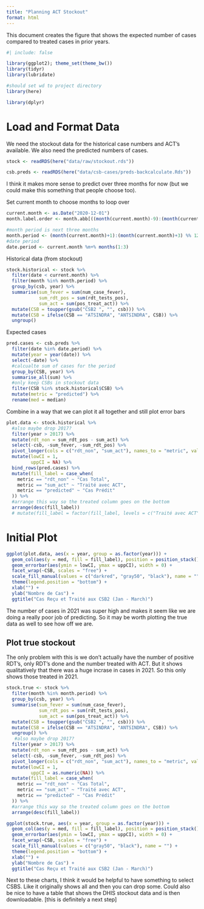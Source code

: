 ```yaml
---
title: "Planning ACT Stockout"
format: html
---
```


This document creates the figure that shows the expected number of cases compared to treated cases in prior years.

```r
#| include: false

library(ggplot2); theme_set(theme_bw())
library(tidyr)
library(lubridate)

#should set wd to project directory
library(here)

library(dplyr)
```

# Load and Format Data

We need the stockout data for the historical case numbers and ACT's available. We also need the predicted numbers of cases.

```r
stock <- readRDS(here("data/raw/stockout.rds"))

csb.preds <- readRDS(here("data/csb-cases/preds-backcalculate.Rds"))
```

I think it makes more sense to predict over three months for now (but we could make this something that people choose too).

Set current month to choose months to loop over

```r
current.month <- as.Date("2020-12-01")
month.label.order <- month.abb[((month(current.month)-9):(month(current.month)+2)) %% 12 +1]

#month period is next three months
month.period <- (month(current.month)+1):(month(current.month)+3) %% 12
#date period
date.period <- current.month %m+% months(1:3)
```

Historical data (from stockout)

```r
stock.historical <- stock %>%
  filter(date < current.month) %>%
  filter(month %in% month.period) %>%
  group_by(csb, year) %>%
  summarise(sum_fever = sum(num_case_fever),
            sum_rdt_pos = sum(rdt_tests_pos),
            sum_act = sum(pos_treat_act)) %>%
  mutate(CSB = toupper(gsub("CSB2 ", "", csb))) %>%
  mutate(CSB = ifelse(CSB == "ATSINDRA", "ANTSINDRA", CSB)) %>%
  ungroup()
```

Expected cases

```r
pred.cases <- csb.preds %>%
  filter(date %in% date.period) %>% 
  mutate(year = year(date)) %>%
  select(-date) %>%
  #calcualte sum of cases for the period
  group_by(CSB, year) %>%
  summarise_all(sum) %>%
  #only keep CSBs in stockout data
  filter(CSB %in% stock.historical$CSB) %>%
  mutate(metric = "predicted") %>%
  rename(med = median)
```

Combine in a way that we can plot it all together and still plot error bars

```r
plot.data <- stock.historical %>%
  #also maybe drop 2017?
  filter(year > 2017) %>%
  mutate(rdt_non = sum_rdt_pos - sum_act) %>%
  select(-csb, -sum_fever, -sum_rdt_pos) %>%
  pivot_longer(cols = c("rdt_non", "sum_act"), names_to = "metric", values_to = "med") %>%
  mutate(lowCI = 1,
         uppCI = NA) %>%
  bind_rows(pred.cases) %>%
  mutate(fill_label = case_when(
    metric == "rdt_non" ~ "Cas Total",
    metric == "sum_act" ~ "Traité avec ACT",
    metric == "predicted" ~ "Cas Prédit"
  )) %>%
  #arrange this way so the treated column goes on the bottom
  arrange(desc(fill_label))
  # mutate(fill_label = factor(fill_label, levels = c("Traité avec ACT", "Cas Total")))
```

# Initial Plot

```r
ggplot(plot.data, aes(x = year, group = as.factor(year))) +
  geom_col(aes(y = med, fill = fill_label), position = position_stack()) +
  geom_errorbar(aes(ymin = lowCI, ymax = uppCI), width = 0) +
  facet_wrap(~CSB, scales = "free") +
  scale_fill_manual(values = c("darkred", "gray50", "black"), name = "") +
  theme(legend.position = "bottom") +
  xlab("") +
  ylab("Nombre de Cas") +
  ggtitle("Cas Reçu et Traité aux CSB2 (Jan - March)")
```

The number of cases in 2021 was super high and makes it seem like we are doing a really poor job of predicting. So it may be worth plotting the true data as well to see how off we are.

## Plot true stockout

The only problem with this is we don't actually have the number of positive RDT's, only RDT's done and the number treated with ACT. But it shows qualitatively that there was a huge incrase in cases in 2021. So this only shows those treated in 2021.

```r
stock.true <- stock %>%
  filter(month %in% month.period) %>%
  group_by(csb, year) %>%
  summarise(sum_fever = sum(num_case_fever),
            sum_rdt_pos = sum(rdt_tests_pos),
            sum_act = sum(pos_treat_act)) %>%
  mutate(CSB = toupper(gsub("CSB2 ", "", csb))) %>%
  mutate(CSB = ifelse(CSB == "ATSINDRA", "ANTSINDRA", CSB)) %>%
  ungroup() %>%
   #also maybe drop 2017?
  filter(year > 2017) %>%
  mutate(rdt_non = sum_rdt_pos - sum_act) %>%
  select(-csb, -sum_fever, -sum_rdt_pos) %>%
  pivot_longer(cols = c("rdt_non", "sum_act"), names_to = "metric", values_to = "med") %>%
  mutate(lowCI = 1,
         uppCI = as.numeric(NA)) %>%
  mutate(fill_label = case_when(
    metric == "rdt_non" ~ "Cas Total",
    metric == "sum_act" ~ "Traité avec ACT",
    metric == "predicted" ~ "Cas Prédit"
  )) %>%
  #arrange this way so the treated column goes on the bottom
  arrange(desc(fill_label))
```

```r
ggplot(stock.true, aes(x = year, group = as.factor(year))) +
  geom_col(aes(y = med, fill = fill_label), position = position_stack()) +
  geom_errorbar(aes(ymin = lowCI, ymax = uppCI), width = 0) +
  facet_wrap(~CSB, scales = "free") +
  scale_fill_manual(values = c("gray50", "black"), name = "") +
  theme(legend.position = "bottom") +
  xlab("") +
  ylab("Nombre de Cas") +
  ggtitle("Cas Reçu et Traité aux CSB2 (Jan - March)")
```

Next to these charts, I think it would be helpful to have something to select CSBS. Like it originally shows all and then you can drop some. Could also be nice to have a table that shows the DHIS stockout data and is then downloadable. [this is definitely a next step]
